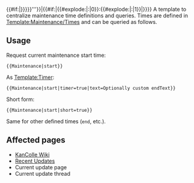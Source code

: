 <includeonly>{{#if:{{{timer|}}}|{{Timer|time={{Maintenance/Times|{{{1}}}}}|endClass=maint-{{{1}}}|endText='''{{{text|{{#ifeq:{{{1}}}|start|Maintenance has started.|{{#ifeq:{{{1}}}|end|Maintenance has ended.}}}}}}}'''}}|{{#if:{{{short|}}}|{{#explode:{{Maintenance/Times|{{{1}}}}}|:|0}}:{{#explode:{{Maintenance/Times|{{{1}}}}}|:|1}}|{{Maintenance/Times|{{{1}}}}}}}}}</includeonly><noinclude>
A template to centralize maintenance time definitions and queries. Times are defined in [[Template:Maintenance/Times]] and can be queried as follows.

==Usage==

Request current maintenance start time:

<pre>{{Maintenance|start}}</pre>

<blockquote>{{Maintenance|start}}</blockquote>

As [[Template:Timer]]:

<pre>{{Maintenance|start|timer=true|text=Optionally custom endText}}</pre>

<blockquote>{{Maintenance|start|timer=true|text=Optionally custom endText}}</blockquote>

Short form:

<pre>{{Maintenance|start|short=true}}</pre>

<blockquote>{{Maintenance|start|short=true}}</blockquote>

Same for other defined times (<code>end</code>, etc.).

==Affected pages==
*[[KanColle Wiki]]
*[[Recent Updates]]
*Current update page
*Current update thread
</noinclude>